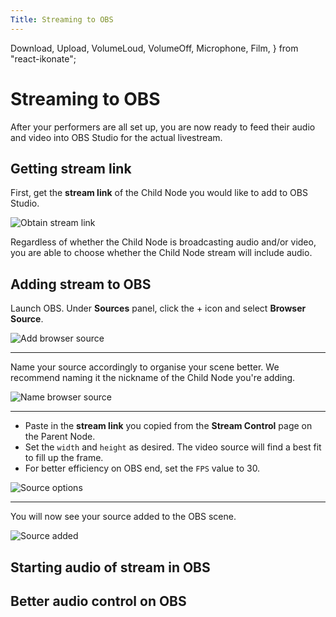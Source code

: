 ```yaml
---
Title: Streaming to OBS
---
```


  Download,
  Upload,
  VolumeLoud,
  VolumeOff,
  Microphone,
  Film,
} from "react-ikonate";

# Streaming to OBS

After your performers are all set up, you are now ready to feed their audio and video into OBS Studio for the actual livestream.

## Getting stream link

First, get the **stream link** of the Child Node you would like to add to OBS Studio.

![Obtain stream link](/img/new-user-manual/parent/stream-link.png)

Regardless of whether the Child Node is broadcasting audio and/or video, you are able to choose whether the Child Node stream will include audio.

## Adding stream to OBS

Launch OBS. Under **Sources** panel, click the + icon and select **Browser Source**.

![Add browser source](/img/obs-streaming/add-source.png)

---

Name your source accordingly to organise your scene better. We recommend naming it the nickname of the Child Node you're adding.

![Name browser source](/img/obs-streaming/name-source.png)

---

- Paste in the **stream link** you copied from the **Stream Control** page on the Parent Node.
- Set the `width` and `height` as desired. The video source will find a best fit to fill up the frame.
- For better efficiency on OBS end, set the `FPS` value to 30.

![Source options](/img/obs-streaming/source-options.png)

---

You will now see your source added to the OBS scene.

![Source added](/img/obs-streaming/source-added.png)

## Starting audio of stream in OBS

## Better audio control on OBS
